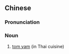 {{also|冬荫}}
==Chinese==
{{zh-forms|s=冬荫}}
{{wikipedia|lang=zh}}

===Pronunciation===
{{zh-pron
|m=dōngyīn
|c=dung1 jam3
|cat=n
}}

===Noun===
{{zh-noun}}

# [[tom yam]] (in Thai cuisine)

{{zh-cat|Foods}}